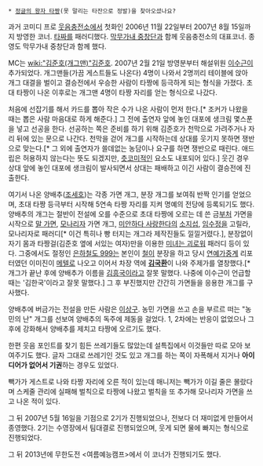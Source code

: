  * [[정글의 왕자 타짱]](못 말리는 타잔으로 정발)을 찾아오셨나요?

과거 코미디 프로 [[웃음충전소]]에서 첫화인 2006년 11월 22일부터 2007년 8월 15일까지 방영한 코너. [[타짜]]를 패러디했다. [[막무가내 중창단]]과 함께 웃음충전소의 대표코너. 종영도 막무가내 중창단과 함께 했다.

MC는 [[wiki:"김준호(개그맨)"김준호]]. 2007년 2월 21일 방영분부터 해설위원 [[이수근]]이 추가되었다. 개그맨들(가끔 게스트들도 나온다) 4명이 나와서 2명끼리 테이블에 앉아 개그 대결을 벌이고 결승전에서 우승한 사람이 타짱에 등극하게 되는 형식을 가졌다. 초대 타짱이 나온 이후로는 개그맨 4명이 타짱 자리를 얻는 형식으로 나갔다.

처음에 선잡기를 해서 카드를 뽑아 작은 수가 나온 사람이 먼저 한다.[* 조커가 나왔을 때는 뽑은 사람 마음대로 하게 해준다.] 그 전에  출연자 앞에 놓인 대포에 생크림 몇스푼을 넣고 선공을 한다. 선공하는 쪽은 준비를 하기 위해 김준호가 천막으로 가려주거나 자리 뒤에 있는 문으로 나간다. 천막을 걷어 개그를 시작하는데 상대를 웃기지 못하면 쟁반으로 맞는다.[* 그 외에 출연자가 쓸데없는 농담이나 요구를 하면 쟁반으로 때린다. 애드립은 허용하지 않는다는 뜻도 되겠지만, [[츳코미]]적인 요소도 내포되어 있다.] 웃긴 경우 상대 앞에 놓인 대포에 생크림이 발사되면서 상대는 패배하고 이긴 사람이 결승전에 진출한다.

여기서 나온 양배추([[조세호]])는 각종 가면 개그, 분장 개그를 보여줘 반짝 인기를 얻었으며, 초대 타짱 등극부터 시작해 5연속 타짱 자리를 지켜 명예의 전당에 등록되기도 했다. 양배추의 개그는 절반이 전설에 오를 수준으로 초대 타짱에 오르는 데 쓴 금[[부처]] 가면을 시작으로 [[말 가면]], [[모나리자]] 가면 개그, [[미안하다 사랑한다]]의 [[소지섭]], [[임수정]]을 고릴라, 모나리자로 패러디[* 이건 특히나 빵 터지는 개그라 제작진들도 낄낄거렸다.], 분장없이 자기 몸과 타짱걸(김준호 옆에 서있는 여자)만을 이용한 [[미녀는 괴로워]] 패러디 등이 있다. 그중에서도 절정인 [[은하철도 999]]는 본인이 [[철이]] 분장을 하고 당시 [[연예가중계]] 리포터였던 이미진이 [[메텔]]로 나오고 이어서 차장 역에 '''[[김국환]]'''이 나와 주제가를 열창했다.[* 개그가 끝난 후에 양배추가 이름을 [[김흥국]]이라고 잘못 말했다. 나중에 이수근이 언급할 때는 '김한국'이라고 잘못 말했다.] 그 후 부진했지만 간간히 가면들을 응용한 개그를 구사했다.

양배추에 버금가는 전설을 만든 사람은 [[이상구]]. 농민 가면을 쓰고 손을 부르르 떠는 "농민의 난" 개그를 선보여 양배추의 독주에 제동을 걸었다. 1, 2차에는 반응이 없었으나 그 후에 강화해서 양배추를 제치고 타짱에 오르기도 했다.

한편 웃음 포인트를 찾기 힘든 쓰레기들도 많았는데 설특집에서 이것들만 따로 모아 보여주기도 했다. 글자 그대로 쓰레기인 것도 있고 개그를 하는 쪽이 자폭해서 지거나 '''아이디어가 없어서 기권'''하는 경우도 있었다.

빽가가 게스트로 나와 타짱 자리에 오른 적이 있는데 매니저는 빽가가 이길 줄은 몰랐다며 스케줄 관리에 실패해 벌칙으로 타짱에 나왔고 벌칙을 또 추가해 모나리자 가면을 쓰고 나온 적이 있다.

그 뒤 2007년 5월 16일을 기점으로 2기가 진행되었으나, 전보다 더 재미없게 만들어서 종영했다. 2기는 수영장에서 팀대결로 진행되었으며, 웃게 되면 물에 빠지는 형식으로 진행되었다.

그 뒤 2013년에 무한도전 <여름예능캠프>에서 이 코너가 진행되기도 했다.
